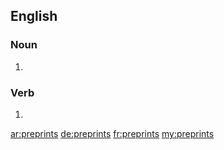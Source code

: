 ==English==

===Noun===
{{head|en|plural}}

# {{plural of|preprint|lang=en}}

===Verb===
{{head|en|verb form}}

# {{en-third-person singular of|preprint}}

[[ar:preprints]]
[[de:preprints]]
[[fr:preprints]]
[[my:preprints]]